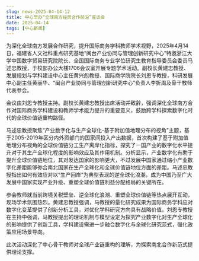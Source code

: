 ```yaml
---
slug: news-2025-04-14-12
title: 中心举办“全球南方经贸合作前沿”座谈会
date: 2025-04-14
tags: [中心新闻]
---
```


<!-- ![](/img/news/2025-04-14-12.jpg) -->

<!-- 在此粘贴正文 -->

为深化全球南方发展合作研究，提升国际商务学科教师学术视野，2025年4月14日，福建省人文社科重点研究基地“闽台产业协同与管理创新研究中心”特邀浙江大学中国数字贸易研究院院长、全国国际商务专业学位研究生教育指导委员会委员马述忠教授，于校部办公大楼1706会议室开展专题学术活动。副校长黄建忠教授、发展规划与学科建设中心主任黄兴彪教授、国际商学院院长刘恩专教授，科研发展中心副主任黄丽华、“闽台产业协同与管理创新研究中心”负责人李折周及骨干教师代表参会。

会议由刘恩专教授主持。副校长黄建忠教授出席活动并致辞，强调深化全球南方合作对国际商务学科建设和教师学术能力提升的重要意义，鼓励跨学科探索数字化时代的全球价值链重构路径。

马述忠教授聚焦“产业数字化与生产全球化-基于附加值地理分布的视角”主题，基于2005-2019年区分内外资部门的国家间投入产出数据，首次构建了基于附加值地理分布视角的全球价值链分工生产离岸化指标，探究了一国产业的数字化水平提升对于其生产全球化程度的影响效应及其作用机制。分析显示，产业数字化有助于提升全球价值链地位，其对发达国家的影响更大，不过发展中国家通过缩小产业数字化差距能够弥合南北国家在生产全球化和全球价值链地位方面的差距。马述忠教授指出如何有效应对以“生产回岸”为典型表现的逆全球化浪潮，成为中国乃至广大发展中国家实现产业升级、重塑全球价值链利益分配格局的关键所在。

参会教师就当前跨境关税壁垒、逆全球化浪潮、重塑全球价值链等热点展开互动，现场学术氛围热烈。黄建忠教授强调，马教授的量化研究成果为国际商务学科应对数字化变革提供了创新分析工具，对优化学科研究方向具有战略价值。刘恩专教授在主持中强调，马教授提出的理论机制与模型设定为探究产业数字化对生产全球化的影响提供了创新工具，学科建设需进一步融合数字化与全球化研究范式，强化政策应用场景导向。

此次活动深化了中心骨干教师对全球产业链重构的理解，为探索南北合作新范式提供理论支撑。

